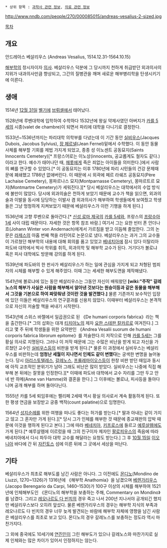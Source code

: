  * 상위 항목 : [[과학사 관련 정보]], [[의료 관련 정보]]

http://www.nndb.com/people/270/000085015/andreas-vesalius-2-sized.jpg

[[목차]]
== 개요 ==
안드레아스 베살리우스 (Andreas Vesalius, 1514.12.31-1564.10.15)

[[해부학]]의 창시자이자 [[의사]]. 베살리우스 덕분에 그 당시까지 천하게 취급받던 외과의사의 지위가 내과의사만큼 향상되고, 그간의 질병관을 깨며 새로운 해부병리학을 탄생시키기에 이른다.

== 생애 ==
1514년 [[12월 31일]] [[벨기에]] [[브뤼셀]]에서 태어났다.

1528년에 루벤대학에 입학하여 수학하다 1532년에 왕실 약제사였던 아버지가 [[카를 5세]]의 시종(valet de chambre)이 되면서 파리에 대학을 다니기로 결정한다.

1533년~1536년까지는 파리대학 의학부를 다녔는데 이 기간 동안 [[실비우스]](Jacques Dubois, Jacobus Sylvius), [[장 페르넬]](Jean Fernel)밑에서 수학했다. 이 동안 동물 사체를 해부할 기회를 제법 가지게 되었고, 종종 성 이노센트 공동묘지(Saints Innocents Cemetery)[* 프랑스어로는 이노상(innocents, 공교롭게도 철자도 같다.)이라고 한다. 예수가 태어나던 때, [[헤롯 대왕|헤롯]]에게 죽은 죄없는 아이들을 의미한다.]에서 사람의 뼈를 연구할 수 있었다.[* 이 공동묘지는 이후 1780년에 파리 시민들의 건강 문제때문에 폐쇄했고 1786년 없애버린다. 이 때문에 시 외곽에 페르 라쉐즈 공동묘지(Père Lachaise Cemetery), 몽파르나스 묘지(Montparnasse Cemetery), 몽마르트르 묘지(Montmartre Cemetery)가 세워진다.][* 당시 베살리우스는 대학에서의 수업 방식에 불만이 많았다. 당시에 외과의술은 천하게 보았기 때문에 교수가 책을 읽으면, 외과의술과 이발을 동시에 담당하는 이발사 겸 외과의사가 해부하여 학생들에게 보여줬고 학생들은 그냥 멍청하게 지켜보았기 때문에 베살리우스가 이런 기행을 하게 된다.]

1536년에 고향 루벤으로 돌아간다.[* [[신성 로마 제국]]의 [[카를 5세]]와, 프랑스의 [[프랑수아 1세]] 사이 대립 때문이다. 자세한 것은 항목 참조 바람.] 여기서 그는 요한 빈터 폰 안더나흐(Johann Winter von Andernach)에게서 가르침을 받고 이듬해 졸업한다. 그의 논문은 [[라제스]]의 아홉 번째 책을 라틴어로 논문으로 냈다. 베살리우스는 과거 그의 교수들이 가르쳤던 해부학의 내용에 대해 회의를 품고 있었고 [[베네치아]]에 잠시 있다 이탈리아 파도바 대학에서 박사 학위를 취득, 외과의학 및 해부학 교수가 된다. 거기다가 볼로냐 혹은 피사 대학에도 방문해 강의를 하게 된다.

1539년에 파도바의 한 판사가 베살리우스가 하는 일에 관심을 가지게 되고 처형된 범죄자의 시체를 해부할 수 있게 해주었다. 이때 그는 세세한 해부도면을 제작해냈다.

1541년에 볼로냐에 있는 동안 베살리우스는 그동안 자신이 배워왔던 '''[wiki:"주작" 갈레노스의 해부가 사실은 사람을 해부해서 알아낸 것보다는 원숭이등과 같은 동물을 해부해서 그것을 기본으로 하여 짜맞춰낸 것이란 것을 발견했다.]''' 물론 기존까지 보수적인 입장에 있던 이들은 베살리우스의 연구결과를 신용치 않았다. 이때부터 베살리우스는 본격적으로 자신의 저술할 책을 써내기 시작한다.

1543년에 스위스 바젤에서 일곱권으로 된 《De humani corporis fabrica》라는 책을 출간한다.[* 그의 삽화는 대개 [[티치아노]]의 제자 [[요한 스테판 칼카르]]로 여겨진다.] 그리고 몇 주 뒤에 학생들을 위한 요약판인 《Andrea Vesalii suorum de humani corporis fabrica librorum epitome》를 저술한다.이 저작으로 인해 [[카를 5세]]는 그를 황실 의사로 지명된다. 그러나 이 저작 때문에 그는 수많은 비난을 받게 되고 자신을 가르쳤던 교수인 [[실비우스]]등의 비판을 받게 된다.[* 물론 이 과정에서 실비우스는 베살리우스를 비판하는데 '''엄청난 세월이 지나면서 인체도 같이 변했다'''는 궁색한 변명을 늘어놓는다. 당시 [[아리스토텔레스]], [[갈레노스]], [[프롤레마이오스]]등이 한창 비판 받던 때임과 동시에 아직 교조적인 분위기가 남아 그래도 비난은 많이 받았다. 실비우스는 나중에 직접 해부해 본 뒤에는 잘못을 인정한다.][* 이때에 파도바 대학에서 교수 자리를 그만 두고 안네 반 하메(Anne van Hamme)와 결혼을 한다.] 그 이후에는 볼로냐, 피사등을 돌아다니며 공개 해부를 하며 돌아다닌다.

1555년 카를 5세 퇴임후에는 펠리페 2세때 역시 황실 의사로서 계속 활동하게 된다. 또한 평생 연금을 보장받고 궁중 백작(count palatine)으로 임명한다.

1564년 [[성지순례]]를 위한 여행을 떠나도 좋다는 허가를 받는다.[* 딸과 아내는 같이 가지고 않고 그 혼자만 가게 된다.][* 당시 그가 인체를 해부한 것 때문에 종교재판의 압박 때문에 이것을 행하게 된다고 본다.] 그에 따라 [[베네치아]], [[키프로스]]에 들르고 [[예루살렘]]에도 가게 된다.[* 예루살렘에 이르렀을 때 그의 친구이자 제자인 [[팔로피우스]]의 죽음에 따라 베네치아에서 다시 파두아 대학 교수를 해달라는 요청도 받는다.] 그 후 [[10월 15일]] [[이오니아]] 바다에 간 뒤 [[자킨토스]] 섬에 이른 뒤에 그 곳에서 세상을 떠난다.

== 기타 ==
베살리우스가 최초로 해부도를 남긴 사람은 아니다. 그 이전에도 [[몬디노]](Mondino de Liuzzi, 1270~1326)가 1316년에 《해부학 Anathomia》을 남겼으며 [[베렌가리우스]](Jacopo Berengario da Carpi, 1460–1530)가 100구 이상의 시체를 해부하여 1521년에 인체해부도인 《몬디노의 해부학을 보충하는 주해, Commentary on Mondino》를 남겼다. 그리고 [[레오나르도 다 빈치]]의 경우 죽고 나서 200년 지나서야 공개되긴 했지만 베살리우스보다 오히려 앞섰다. 물론 베렌가리우스의 경우는 해부학 지식의 부족과 레오나르도 다 빈치의 경우 너무 늦게 발견되는 바람에 해부학 자체에 영향을 남긴 사람은 베살리우스를 최초로 보고 있다. 몬디노의 경우 갈레노스를 보충하는 정도라 역시 마찬가지다.

그 외에 중국에도 10세기에 [[연진인]]이 그린 해부도가 있으나 갈레노스와 마찬가지로 실제 인체와는 많은 차이가 있어서 인정하지는 않는다.
